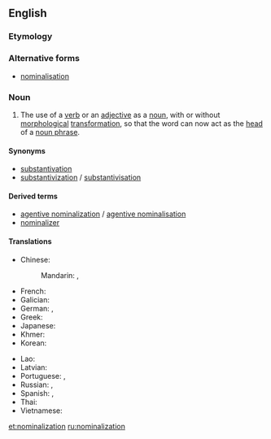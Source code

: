 ==English==
{{wikipedia}}

===Etymology===
{{suffix|nominal|ization|lang=en}}

===Alternative forms===
* [[nominalisation]] {{qualifier|Non-Oxford British spelling}}

===Noun===
{{en-noun}} {{tcx|American spelling|Oxford British spelling|lang=en}}

# {{context|linguistics|lang=en}} The use of a [[verb]] or an [[adjective]] as a [[noun]], with or without [[morphological]] [[transformation]], so that the word can now act as the [[head]] of a [[noun phrase]].

====Synonyms====
* [[substantivation]]
* [[substantivization]] / [[substantivisation]]

====Derived terms====
* [[agentive nominalization]] / [[agentive nominalisation]]
* [[nominalizer]]

====Translations====
{{trans-top|use of a verb or an adjective as a noun}}
* Chinese:
*: Mandarin: {{t|cmn|名詞化|sc=Hani}}, {{t+|cmn|名词化|tr=míngcíhuà|sc=Hani}}
* French: {{t+|fr|substantivation|f}}
* Galician: {{t+|gl|substantivación|f}}
* German: {{t+|de|Hauptwortbildung|f}}, {{t+|de|Substantivierung|f}}
* Greek: {{t+|el|ουσιαστικοποίηση|f|sc=Grek}}
* Japanese: {{t|ja|名詞化|tr=めいしか, meishika}}
* Khmer: {{t-needed|km}}
* Korean: {{t-needed|ko}}
{{trans-mid}}
* Lao: {{t-needed|lo}}
* Latvian: {{t|lv|nominalizācija|f}}
* Portuguese: {{t+|pt|substantivação|f}}, {{t|pt|nominalização|f}}
* Russian: {{t+|ru|субстантивация|f|tr=substantivácija}}, {{t+|ru|номинализация|f|tr=nominalizácija}}
* Spanish: {{t+|es|substantivación|f}}, {{t+|es|nominalización|f}}
* Thai: {{t-needed|th}}
* Vietnamese: {{t|vi|danh từ hoá}}
{{trans-bottom}}

[[et:nominalization]]
[[ru:nominalization]]